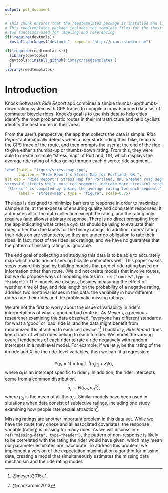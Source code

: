 ```yaml
---
output: pdf_document
---
```


<!-- The {.unnumbered} option here means that the introduction will be "Chapter 0." -->

```r
# This chunk ensures that the reedtemplates package is installed and loaded
# This reedtemplates package includes the template files for the thesis and also
# two functions used for labeling and referencing
if(!require(devtools))
  install.packages("devtools", repos = "http://cran.rstudio.com")

if(!require(reedtemplates)){
  library(devtools)
  devtools::install_github("ismayc/reedtemplates")
  }
library(reedtemplates)
```

# Introduction {.unnumbered}

Knock Software's *Ride Report* app combines a simple thumbs-up/thumbs-down rating system with
GPS traces to compile a crowdsourced data set of commuter bicycle rides. Knock's
goal is to use this data to help cities identify the most problematic routes in
their infrastructure and help cyclists identify the best routes in their area.

From the user's perspective, the app that collects the data is simple: 
*Ride Report* automatically detects when
a user starts riding their bike, records the GPS trace of the route, and then
prompts the user at the end of the ride to give either a thumbs-up or thumbs-down
rating. From this, they were able to create a simple "stress map" of Portland, OR,
which displays the average ride rating of rides going through each discrete
ride segment.

```r
label(path = "figure/stress_map.jpg", 
      caption = "Ride Report's Stress Map for Portland, OR.",
alt.cap = "Ride Report's Stress Map for Portland, OR. Greener road segments incidate less
stressful streets while more red segments indicate more stressful streets. 
``Stress'' is computed by taking the average rating for each segment.", 
      label = "stress-map", type = "figure", scale=0.75)
```

The app is designed to minimize barriers to response in order to maximize sample
size, at the expense of ensuring quality and consistent responses.
It automates all of the data collection
except the rating, and the rating only requires (and allows) a binary response.
There is no direct prompting from the app indicating what criteria cyclists should
be using to evaluate their rides, other than the labels for the binary ratings. In
addition, riders' rating their rides on \textit{Ride Report} are volunteers,
so they are under no obligation to rate their rides. In fact, most of the rides
lack ratings, and we have no guarantee that the pattern of missing ratings is
ignorable.

The end goal of collecting and studying this data is to be able to accurately
map which roads are not serving bicycle commuters well. This paper makes steps 
toward this goal by building models that predict ride rating based on information
other than route. (We did not create models that involve routes, but we do propose
ways of modeling routes in `r ref("routes",type = "header")`.) The models we discuss,
besides measuring the effect of weather, time of day, and ride length on the
probability of a negative rating, address two nontrivial issues in this data:
the variability in how different riders rate their rides and the problematic
missing ratings.

We are not the first to worry about the issue of variability in riders 
interpretations of what a good or bad route is. As
Meyers, a previous researcher examining the \textit{Ride Report} data observed,
"everyone has different standards for what a 'good' or 'bad' ride is, and the 
data might benefit from randomized IDs attached to each cell device."^[@meyers2015]
Thankfully, *Ride Report* does keep track of which rides belong to each to rider.
We model the varying overall tendencies of each rider to rate a ride negatively
with random intercepts in a multilevel model. For example,
if we let $y_i$ be the rating of the $i$th ride and $X_i$ be the ride-level variables,
then we can fit a regression:

$$\mathbb{P}(y_i = 1) = \text{logit}^{-1}
\left( \alpha_{j[i]} +  X_i \beta \right) ,$$
where $\alpha_j$ is an intercept specific to rider $j$. In addition, the rider
intercepts come from a common distribution,
$$\alpha_j \sim N (\mu_\alpha, \sigma^2_\alpha),$$
where $\mu_\alpha$ is the mean of all the $\alpha_j$s. Similar models have been
used in situations when data consist of subjective ratings,
including one study examining how people rate sexual attraction^[@mackaronis2013].

Missing ratings are another important problem in this data set. 
While we have the route they chose and all associated covariates, the 
response variable (rating) is missing for many rides. As
we will discuss in `r ref("missing-data", type="header")`, the pattern
of non-response is likely to be correlated with the rating the rider would have
given, which may mean our parameter estimates are inaccurate. To address this problem, we 
implement a version of the expectation maximization
algorithm for missing data, creating a model that simultaneously estimates the
missing data mechanism and the ride rating model.


